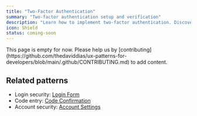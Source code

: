 ```yaml
---
title: "Two-Factor Authentication"
summary: "Two-factor authentication setup and verification"
description: "Learn how to implement two-factor authentication. Discover best practices for TOTP, SMS verification, and security keys."
icon: Shield
status: coming-soon
---
```


<Callout type="warning">
  This page is empty for now. Please help us by
  [contributing](https://github.com/thedaviddias/ux-patterns-for-developers/blob/main/.github/CONTRIBUTING.md)
  to add content.
</Callout>

## Related patterns

- Login security: [Login Form](/patterns/authentication/login)
- Code entry: [Code Confirmation](/patterns/forms/code-confirmation)
- Account security: [Account Settings](/patterns/authentication/account-settings)
